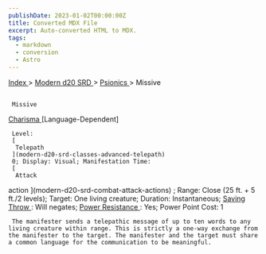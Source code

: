 ```yaml
---
publishDate: 2023-01-02T00:00:00Z
title: Converted MDX File
excerpt: Auto-converted HTML to MDX.
tags:
  - markdown
  - conversion
  - Astro
---
```







[
      Index
     ](-index)
     >
     [
      Modern d20 SRD
     ](modern-d20-srd-index)
     >
     [
      Psionics
     ](modern-d20-srd-psionics-index)
     > Missive
    





## 
     Missive
    



[
      Charisma
     ](modern-d20-srd-basics-ability-scores)
     [Language-Dependent]
    



     Level:
     [
      Telepath
     ](modern-d20-srd-classes-advanced-telepath)
     0; Display: Visual; Manifestation Time:
     [
      Attack
action
     ](modern-d20-srd-combat-attack-actions)
     ; Range: Close (25 ft. + 5 ft./2 levels); Target: One living creature; Duration: Instantaneous;
     [
      Saving
Throw
     ](modern-d20-srd-basics-saving-throws)
     : Will negates;
     [
      Power
Resistance
     ](modern-d20-srd-special-abilities-power-resistance)
     : Yes; Power Point Cost: 1
    



     The manifester sends a telepathic message of up to ten words to any living creature within range. This is strictly a one-way exchange from the manifester to the target. The manifester and the target must share a common language for the communication to be meaningful.
    




